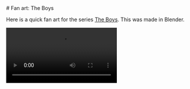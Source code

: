 
<div>
# Fan art: The Boys

Here is a quick fan art for the series [The Boys](<https://en.wikipedia.org/wiki/The_Boys_(TV_series)>).
This was made in Blender.

<video src={URL} controls />
</div>
